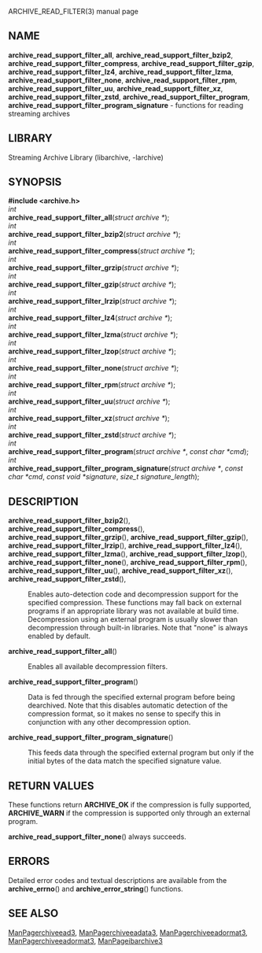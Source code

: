 ARCHIVE_READ_FILTER(3) manual page 
== NAME == 
'''archive_read_support_filter_all''', 
'''archive_read_support_filter_bzip2''', 
'''archive_read_support_filter_compress''', 
'''archive_read_support_filter_gzip''', 
'''archive_read_support_filter_lz4''', 
'''archive_read_support_filter_lzma''', 
'''archive_read_support_filter_none''', 
'''archive_read_support_filter_rpm''', 
'''archive_read_support_filter_uu''', 
'''archive_read_support_filter_xz''', 
'''archive_read_support_filter_zstd''', 
'''archive_read_support_filter_program''', 
'''archive_read_support_filter_program_signature''' 
- functions for reading streaming archives 
== LIBRARY == 
Streaming Archive Library (libarchive, -larchive) 
== SYNOPSIS == 
'''<nowiki>#include <archive.h></nowiki>''' 
<br> 
''int'' 
<br> 
'''archive_read_support_filter_all'''(''struct archive *''); 
<br> 
''int'' 
<br> 
'''archive_read_support_filter_bzip2'''(''struct archive *''); 
<br> 
''int'' 
<br> 
'''archive_read_support_filter_compress'''(''struct archive *''); 
<br> 
''int'' 
<br> 
'''archive_read_support_filter_grzip'''(''struct archive *''); 
<br> 
''int'' 
<br> 
'''archive_read_support_filter_gzip'''(''struct archive *''); 
<br> 
''int'' 
<br> 
'''archive_read_support_filter_lrzip'''(''struct archive *''); 
<br> 
''int'' 
<br> 
'''archive_read_support_filter_lz4'''(''struct archive *''); 
<br> 
''int'' 
<br> 
'''archive_read_support_filter_lzma'''(''struct archive *''); 
<br> 
''int'' 
<br> 
'''archive_read_support_filter_lzop'''(''struct archive *''); 
<br> 
''int'' 
<br> 
'''archive_read_support_filter_none'''(''struct archive *''); 
<br> 
''int'' 
<br> 
'''archive_read_support_filter_rpm'''(''struct archive *''); 
<br> 
''int'' 
<br> 
'''archive_read_support_filter_uu'''(''struct archive *''); 
<br> 
''int'' 
<br> 
'''archive_read_support_filter_xz'''(''struct archive *''); 
<br> 
''int'' 
<br> 
'''archive_read_support_filter_zstd'''(''struct archive *''); 
<br> 
''int'' 
<br> 
'''archive_read_support_filter_program'''(''struct archive *'', ''const char *cmd''); 
<br> 
''int'' 
<br> 
'''archive_read_support_filter_program_signature'''(''struct archive *'', ''const char *cmd'', ''const void *signature'', ''size_t signature_length''); 
== DESCRIPTION == 
<dl> 
<dt> 
'''archive_read_support_filter_bzip2'''(), 
'''archive_read_support_filter_compress'''(), 
'''archive_read_support_filter_grzip'''(), 
'''archive_read_support_filter_gzip'''(), 
'''archive_read_support_filter_lrzip'''(), 
'''archive_read_support_filter_lz4'''(), 
'''archive_read_support_filter_lzma'''(), 
'''archive_read_support_filter_lzop'''(), 
'''archive_read_support_filter_none'''(), 
'''archive_read_support_filter_rpm'''(), 
'''archive_read_support_filter_uu'''(), 
'''archive_read_support_filter_xz'''(), 
'''archive_read_support_filter_zstd'''(), 
</dt> <dd> 
Enables auto-detection code and decompression support for the 
specified compression. 
These functions may fall back on external programs if an appropriate 
library was not available at build time. 
Decompression using an external program is usually slower than 
decompression through built-in libraries. 
Note that 
"none" 
is always enabled by default. 
</dd><dt>'''archive_read_support_filter_all'''()</dt><dd> 
Enables all available decompression filters. 
</dd><dt>'''archive_read_support_filter_program'''()</dt><dd> 
Data is fed through the specified external program before being dearchived. 
Note that this disables automatic detection of the compression format, 
so it makes no sense to specify this in conjunction with any other 
decompression option. 
</dd><dt>'''archive_read_support_filter_program_signature'''()</dt><dd> 
This feeds data through the specified external program 
but only if the initial bytes of the data match the specified 
signature value. 
</dd></dl> 
== RETURN VALUES == 
These functions return 
'''ARCHIVE_OK''' 
if the compression is fully supported, 
'''ARCHIVE_WARN''' 
if the compression is supported only through an external program. 

'''archive_read_support_filter_none'''() 
always succeeds. 
== ERRORS == 
Detailed error codes and textual descriptions are available from the 
'''archive_errno'''() 
and 
'''archive_error_string'''() 
functions. 
== SEE ALSO == 
[[ManPagerchiveead3]], 
[[ManPagerchiveeadata3]], 
[[ManPagerchiveeadormat3]], 
[[ManPagerchiveeadormat3]], 
[[ManPageibarchive3]] 
